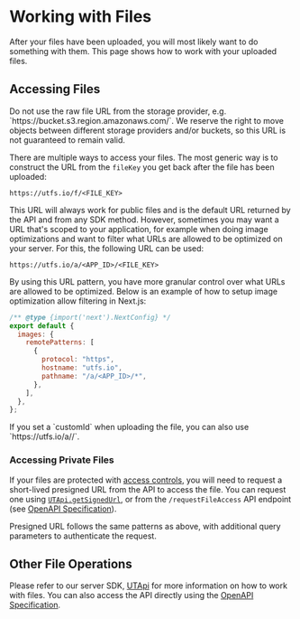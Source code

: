 
# Working with Files

After your files have been uploaded, you will most likely want to do something
with them. This page shows how to work with your uploaded files.

## Accessing Files

<Callout type="warning">
    Do not use the raw file URL from the storage provider, e.g. `https://bucket.s3.region.amazonaws.com/<FILE_KEY>`. We reserve the right to move objects between different storage providers and/or buckets, so this URL is not guaranteed to remain valid.
</Callout>

There are multiple ways to access your files. The most generic way is to
construct the URL from the `fileKey` you get back after the file has been
uploaded:

`https://utfs.io/f/<FILE_KEY>`

This URL will always work for public files and is the default URL returned by
the API and from any SDK method. However, sometimes you may want a URL that's
scoped to your application, for example when doing image optimizations and want
to filter what URLs are allowed to be optimized on your server. For this, the
following URL can be used:

`https://utfs.io/a/<APP_ID>/<FILE_KEY>`

By using this URL pattern, you have more granular control over what URLs are
allowed to be optimized. Below is an example of how to setup image optimization
allow filtering in Next.js:

```js
/** @type {import('next').NextConfig} */
export default {
  images: {
    remotePatterns: [
      {
        protocol: "https",
        hostname: "utfs.io",
        pathname: "/a/<APP_ID>/*",
      },
    ],
  },
};
```

<Callout type="info">
    If you set a `customId` when uploading the file, you can also use `https://utfs.io/a/<APP_ID>/<CUSTOM_ID>`.
</Callout>

### Accessing Private Files

If your files are protected with
[access controls](/regions-and-acl#access-controls), you will need to request a
short-lived presigned URL from the API to access the file. You can request one
using [`UTApi.getSignedUrl`](/api-reference/ut-api#getsignedurl), or from the
`/requestFileAccess` API endpoint (see
[OpenAPI Specification](/api-reference/openapi-spec)).

Presigned URL follows the same patterns as above, with additional query
parameters to authenticate the request.

## Other File Operations

Please refer to our server SDK, [UTApi](/api-reference/ut-api) for more
information on how to work with files. You can also access the API directly
using the [OpenAPI Specification](/api-reference/openapi-spec).
